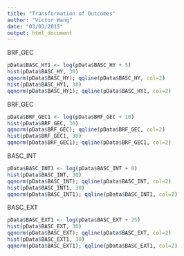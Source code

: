 ```yaml
---
title: "Transformation of Outcomes"
author: "Victor Wang"
date: "03/03/2015"
output: html_document
---
```

BRF_GEC
```r
pData$BASC_HY1 <- log(pData$BASC_HY + 5)
hist(pData$BASC_HY, 30)
qqnorm(pData$BASC_HY); qqline(pData$BASC_HY, col=2)
hist(pData$BASC_HY1, 30)
qqnorm(pData$BASC_HY1); qqline(pData$BASC_HY1, col=2)
```

BRF_GEC
```r
pData$BRF_GEC1 <- log(pData$BRF_GEC + 10)
hist(pData$BRF_GEC, 30)
qqnorm(pData$BRF_GEC); qqline(pData$BRF_GEC, col=2)
hist(pData$BRF_GEC1, 30)
qqnorm(pData$BRF_GEC1); qqline(pData$BRF_GEC1, col=2)
```

BASC_INT
```r
pData$BASC_INT1 <- log(pData$BASC_INT + 0)
hist(pData$BASC_INT, 30)
qqnorm(pData$BASC_INT); qqline(pData$BASC_INT, col=2)
hist(pData$BASC_INT1, 30)
qqnorm(pData$BASC_INT1); qqline(pData$BASC_INT1, col=2)
```

BASC_EXT
```r
pData$BASC_EXT1 <- log(pData$BASC_EXT + 25)
hist(pData$BASC_EXT, 30)
qqnorm(pData$BASC_EXT); qqline(pData$BASC_EXT, col=2)
hist(pData$BASC_EXT1, 30)
qqnorm(pData$BASC_EXT1); qqline(pData$BASC_EXT1, col=2)
```
